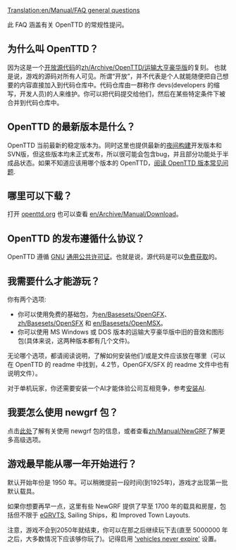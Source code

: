 [[Translation:en/Manual/FAQ general questions]]


此 FAQ 涵盖有关 OpenTTD 的常规性提问。

==为什么叫 OpenTTD？==
因为这是一个[http://www.opensource.org/ 开放源代码]的[[zh/Archive/OpenTTD/运输大亨豪华版]]的复刻。
也就是说，游戏的源码对所有人可见。所谓“开放”，并不代表是个人就能随便把自己想要的内容直接加入到代码仓库中。代码仓库由一群称作 devs(developers 的缩写，开发人员)的人来维护。你可以把代码提交给他们，然后在某些特定条件下被合并到代码仓库中。

==OpenTTD 的最新版本是什么？==
OpenTTD 当前最新的稳定版本为{{en/Version}}。同时这里也提供最新的[[en/Archive/Community/Nightly build|夜间构建]]开发版本和SVN版，但这些版本均未正式发布，所以很可能会包含bug，并且部分功能处于半成品状态。如果不知道应该用哪个版本的 OpenTTD，[[en/Archive/Community/FAQ OpenTTD versions|阅读 OpenTTD  版本常见问题]].

==哪里可以下载？==
打开 [https://www.openttd.org/downloads/openttd-releases/latest openttd.org] 也可以查看 [[en/Archive/Manual/Download]]。

==OpenTTD 的发布遵循什么协议？==
OpenTTD 遵循 [http://www.gnu.org/ GNU] [http://www.gnu.org/copyleft/gpl.html 通用公共许可证]。也就是说，源代码是可以[[en/Development/FAQ development#how-can-i-obtain-the-source-code|免费获取]]的。

==我需要什么才能游玩？==
你有两个选项:
* 你可以使用免费的基础包，为[[en/Basesets/OpenGFX]]、[[zh/Basesets/OpenSFX]] 和 [[en/Basesets/OpenMSX]]。
* 你可以使用 MS Windows 或 DOS 版本的运输大亨豪华版中旧的音效和图形包(具体来说，这两种版本都有几个文件)。
无论哪个选项，都请阅读说明，了解如何安装他们/或是文件应该放在哪里（可以在 OpenTTD 的 readme 中找到，4.2节，OpenGFX/SFX 的 readme 文件中也有说明文件）。

对于单机玩家，你还需要安装一个AI才能体验公司互相竞争，参考[[zh/Manual/安装#an-zhuang-ai|安装AI]].

==我要怎么使用 newgrf 包？==
点击[[en/Archive/Community/NewGRF FAQ|此处]]了解有关使用 newgrf 包的信息，或者查看[[zh/Manual/NewGRF]]了解更多高级选项。

==游戏最早能从哪一年开始进行？==
默认开始年份是 1950 年。可以稍微提前一段时间(到1925年)，游戏才出现第一批默认载具。

如果你想要再早一点，这里有些 NewGRF 提供了早至 1700 年的载具和房屋，包括但不限于 [[en/Community/NewGRF/Extended Generic Road Vehicle and Tram Set|eGRVTS]], Sailing Ships，和 Improved Town Layouts.

注意，游戏不会到2050年就结束，你可以在那之后继续玩下去(直至 5000000 年之后，大多数情况下应该够你玩了{{en/Emoticon|:)}})。记得启用 [[en/Archive/Manual/Settings/Advanced Settings/Vehicles#vehicles-never-expire|'vehicles never expire']] 设置。